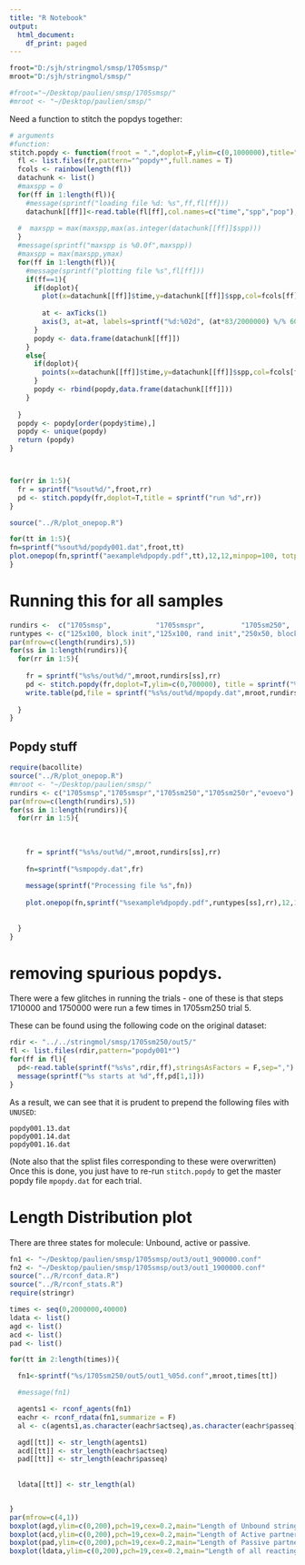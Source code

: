 ```yaml
---
title: "R Notebook"
output:
  html_document:
    df_print: paged
---
```


```r

froot="D:/sjh/stringmol/smsp/1705smsp/"
mroot="D:/sjh/stringmol/smsp/"

#froot="~/Desktop/paulien/smsp/1705smsp/"
#mroot <- "~/Desktop/paulien/smsp/"

```

Need a function to stitch the popdys together: 

```r
# arguments
#function:
stitch.popdy <- function(froot = ".",doplot=F,ylim=c(0,1000000),title=""){
  fl <- list.files(fr,pattern="^popdy*",full.names = T)
  fcols <- rainbow(length(fl))
  datachunk <- list()
  #maxspp = 0
  for(ff in 1:length(fl)){
    #message(sprintf("loading file %d: %s",ff,fl[ff]))
    datachunk[[ff]]<-read.table(fl[ff],col.names=c("time","spp","pop"),sep=",",stringsAsFactors = F)
    
  #  maxspp = max(maxspp,max(as.integer(datachunk[[ff]]$spp)))
  }
  #message(sprintf("maxspp is %0.0f",maxspp))
  #maxspp = max(maxspp,ymax)
  for(ff in 1:length(fl)){
    #message(sprintf("plotting file %s",fl[ff]))
    if(ff==1){
      if(doplot){
        plot(x=datachunk[[ff]]$time,y=datachunk[[ff]]$spp,col=fcols[ff],pch=19,cex=0.2,xlim=c(0,2000000),ylim=ylim,ylab="species number",xlab="time",main=title)
      
        at <- axTicks(1)
        axis(3, at=at, labels=sprintf("%d:%02d", (at*83/2000000) %/% 60, at %% 60), las=1)
      }
      popdy <- data.frame(datachunk[[ff]])
    }
    else{
      if(doplot){
        points(x=datachunk[[ff]]$time,y=datachunk[[ff]]$spp,col=fcols[ff],pch=19,cex=0.2)
      }
      popdy <- rbind(popdy,data.frame(datachunk[[ff]]))
    }
      
  }
  popdy <- popdy[order(popdy$time),]
  popdy <- unique(popdy)
  return (popdy)
}



for(rr in 1:5){
  fr = sprintf("%sout%d/",froot,rr)
  pd <- stitch.popdy(fr,doplot=T,title = sprintf("run %d",rr))
}

```


```r
source("../R/plot_onepop.R")

for(tt in 1:5){
fn=sprintf("%sout%d/popdy001.dat",froot,tt)
plot.onepop(fn,sprintf("aexample%dpopdy.pdf",tt),12,12,minpop=100, totpop=T,plotnspp = T,title=sprintf("run %d",tt))
}
```


# Running this for all samples

```r
rundirs <-  c("1705smsp",           "1705smspr",         "1705sm250",         "1705sm250r",       "evoevo")
runtypes <- c("125x100, block init","125x100, rand init","250x50, block init","250x50, rand init","evoevo extension") 
par(mfrow=c(length(rundirs),5))
for(ss in 1:length(rundirs)){
  for(rr in 1:5){
    
    fr = sprintf("%s%s/out%d/",mroot,rundirs[ss],rr)
    pd <- stitch.popdy(fr,doplot=T,ylim=c(0,700000), title = sprintf("%s, run %d",runtypes[ss],rr))
    write.table(pd,file = sprintf("%s%s/out%d/mpopdy.dat",mroot,rundirs[ss],rr),row.names = F, col.names = F, quote = F,sep=",")
    
  }
}
```

## Popdy stuff

```r
require(bacollite)
source("../R/plot_onepop.R")
#mroot <- "~/Desktop/paulien/smsp/"
rundirs <- c("1705smsp","1705smspr","1705sm250","1705sm250r","evoevo")
par(mfrow=c(length(rundirs),5))
for(ss in 1:length(rundirs)){
  for(rr in 1:5){
    
    
    
    fr = sprintf("%s%s/out%d/",mroot,rundirs[ss],rr)
    
    fn=sprintf("%smpopdy.dat",fr)
    
    message(sprintf("Processing file %s",fn))
    
    plot.onepop(fn,sprintf("%sexample%dpopdy.pdf",runtypes[ss],rr),12,12,minpop=100, totpop=T,plotnspp = T,ploteachspp=F,title=sprintf("%s: run %d",runtypes[ss],rr))
    
    
  }
}
```



# removing spurious popdys.

There were a few glitches in running the trials - one of these is that steps 1710000 and 1750000 were run a few times in 1705sm250 trial 5. 

These can be found using the following code on the original dataset: 

```r
rdir <- "../../stringmol/smsp/1705sm250/out5/"
fl <- list.files(rdir,pattern="popdy001*")
for(ff in fl){
  pd<-read.table(sprintf("%s%s",rdir,ff),stringsAsFactors = F,sep=",")
  message(sprintf("%s starts at %d",ff,pd[1,1]))
}

```
As a result, we can see that it is prudent to prepend the following files with `UNUSED`: 

    popdy001.13.dat
    popdy001.14.dat
    popdy001.16.dat
    
(Note also that the splist files corresponding to these were overwritten)
Once this is done, you just have to re-run `stitch.popdy` to get the master popdy file `mpopdy.dat` for each trial. 


# Length Distribution plot


There are three states for  molecule: Unbound, active or passive. 

```r

fn1 <- "~/Desktop/paulien/smsp/1705smsp/out3/out1_900000.conf"
fn2 <- "~/Desktop/paulien/smsp/1705smsp/out3/out1_1900000.conf"
source("../R/rconf_data.R")
source("../R/rconf_stats.R")
require(stringr)

times <- seq(0,2000000,40000)
ldata <- list()
agd <- list()
acd <- list()
pad <- list()

for(tt in 2:length(times)){

  fn1<-sprintf("%s/1705sm250/out5/out1_%05d.conf",mroot,times[tt])

  #message(fn1)

  agents1 <- rconf_agents(fn1)
  eachr <- rconf_rdata(fn1,summarize = F)
  al <- c(agents1,as.character(eachr$actseq),as.character(eachr$passeq))

  agd[[tt]] <- str_length(agents1)
  acd[[tt]] <- str_length(eachr$actseq)
  pad[[tt]] <- str_length(eachr$passeq)
  
  
  ldata[[tt]] <- str_length(al)


}
par(mfrow=c(4,1))
boxplot(agd,ylim=c(0,200),pch=19,cex=0.2,main="Length of Unbound stringmols")
boxplot(acd,ylim=c(0,200),pch=19,cex=0.2,main="Length of Active partners")
boxplot(pad,ylim=c(0,200),pch=19,cex=0.2,main="Length of Passive partners")
boxplot(ldata,ylim=c(0,200),pch=19,cex=0.2,main="Length of all reacting stringmols")

```



